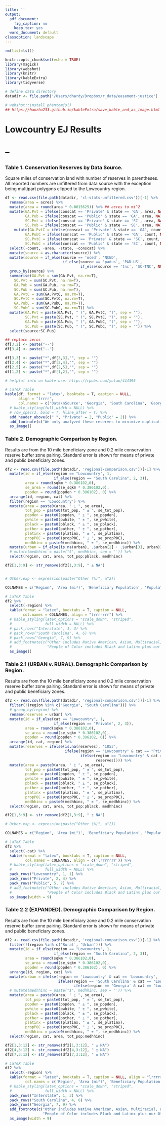 ```yaml
---
title: ''
output:
  pdf_document:
    fig_caption: no
    keep_tex: yes
  word_document: default
classoption: landscape
---
```


```r
rm(list=ls())

knitr::opts_chunk$set(echo = TRUE)
library(magick)
library(webshot)
library(knitr)
library(kableExtra)
library(tidyverse)

# define data directory
datadir <- file.path('/Users/dhardy/Dropbox/r_data/easement-justice')

# webshot::install_phantomjs()
## https://haozhu233.github.io/kableExtra/save_kable_and_as_image.html
```
# Lowcountry EJ Results
# --
### Table 1. Conservation Reserves by Data Source. 
Square miles of conservation land with number of reserves in parentheses. All reported numbers are unfiltered from data source with the exception being multipart polygons clipped to the Lowcountry region. 
```r

df <- read.csv(file.path(datadir, 'cl-stats-unfiltered.csv'))[-1] %>%
  rename(area = acres) %>%
  mutate(area = round(area * 0.0015625)) %>% ## acres to mi^2
  mutate(GA.Pvt = ifelse(conscat == 'Private' & state == 'GA', area, NA),
         GA.Pub = ifelse(conscat == 'Public' & state == 'GA', area, NA),
         SC.Pvt = ifelse(conscat == 'Private' & state == 'SC', area, NA),
         SC.Pub = ifelse(conscat == 'Public' & state == 'SC', area, NA)) %>%
    mutate(GA.PvtC = ifelse(conscat == 'Private' & state == 'GA', count, NA),
         GA.PubC = ifelse(conscat == 'Public' & state == 'GA', count, NA),
         SC.PvtC = ifelse(conscat == 'Private' & state == 'SC', count, NA),
         SC.PubC = ifelse(conscat == 'Public' & state == 'SC', count, NA)) %>%
  select(-count, -area, -state, -conscat) %>%
  mutate(source = as.character(source)) %>%
  mutate(source = if_else(source == 'nced', 'NCED', 
                          if_else(source == 'padus', 'PAD-US',
                                  if_else(source == 'tnc', 'SC-TNC', NULL)))) %>%
  group_by(source) %>%
  summarise(GA.Pvt = sum(GA.Pvt, na.rm=T),
    SC.Pvt = sum(SC.Pvt, na.rm=T),
    GA.Pub = sum(GA.Pub, na.rm=T),
    SC.Pub = sum(SC.Pub, na.rm=T),
    GA.PvtC = sum(GA.PvtC, na.rm=T),
    SC.PvtC = sum(SC.PvtC, na.rm=T),
    GA.PubC = sum(GA.PubC, na.rm=T),
    SC.PubC = sum(SC.PubC, na.rm=T)) %>%
  mutate(GA.Pvt = paste(GA.Pvt, " (", GA.PvtC, ")", sep = ""),
         SC.Pvt = paste(SC.Pvt, " (", SC.PvtC, ")", sep = ""),
         GA.Pub = paste(GA.Pub, " (", GA.PubC, ")", sep = ""),
         SC.Pub = paste(SC.Pub, " (", SC.PubC, ")", sep = "")) %>%
  select(source:SC.Pub)

## replace zeros
df[3,2] <- paste("--")
df[3,4] <- paste("--")

df[3,3] <- paste("*",df[3,3],"", sep = "")
df[2,4] <- paste("*",df[2,4],"", sep = "")
df[2,5] <- paste("*",df[2,5],"", sep = "")
df[1,2] <- paste("*",df[1,2],"", sep = "")

# helpful info on kable use: https://rpubs.com/yutao/444395

# LaTeX Table
kable(df, format = "latex", booktabs = T, caption = NULL,
      align = "lrrrr",
      col.names = c('Data\nSource', 'Georgia', 'South Carolina', 'Georgia', 'South Carolina')) %>%
  # kable_styling(full_width = NULL) %>%
  # row_spec(3, bold = T, hline_after = T) %>%
  add_header_above(c(" ", "Private" = 2, "Public" = 2)) %>%
  add_footnote(c("We only analyzed these reserves to minimize duplication from sources."), notation = "symbol") %>%
  as_image()
```

### Table 2. Demographic Comparison by Region. 
Results are from the 10 mile beneficiary zone and 0.2 mile conservation reserve buffer zone pairing. Standard error is shown for means of private and public beneficiary zones.
```r

df2 <- read.csv(file.path(datadir, 'regional-comparison.csv'))[-1] %>%
  mutate(id = if_else(region == "Lowcountry", 1, 
                      if_else(region == "South Carolina", 2, 3)),
         area = round(sqkm * 0.386102,0),
         se_area = round(se_sqkm * 0.386102,0),
         popden = round(popden * 0.386102), 0) %>%
  arrange(id, region, cat) %>%
  filter(region == 'Lowcountry') %>%
  mutate(area = paste0(area, " ± ", se_area),
         tot_pop = paste0(tot_pop, " ± ", se_tot_pop),
         popden = paste0(popden, " ± ", se_popden),
         pwhite = paste0(pwhite, " ± ", se_pwhite),
         pblack = paste0(pblack, " ± ", se_pblack),
         pother = paste0(pother, " ± ", se_pother),
         platinx = paste0(platinx, " ± ", se_platinx),
         propPOC = paste0(propPOC, " ± ", se_propPOC),
         medhhinc = paste0(medhhinc, " ± ", se_medhhinc)) %>%
  mutate(urban = if_else(is.na(urban), .$urban[2] + .$urban[3], urban)) %>%
  # mutate(medhhinc = paste("$", medhhinc, sep = '')) %>%
  select(region, cat, area, tot_pop:pblack, medhhinc)

df2[1,3:9] <- str_remove(df2[1,3:9], " ± NA")


# Other.exp <- expression(paste("Other (%)", a^2))

COLNAMES = c("Region", 'Area (mi²)', 'Beneficiary Population', 'Population (per mi²)', 'Urban Reserve Zones', 'White (%)', 'Black (%)', 'Median Income (US$)')

# LaTeX Table
df2 %>%
  select(-region) %>%
  kable(format = "latex", booktabs = T, caption = NULL,
        col.names = COLNAMES, align = "lrrrrrrr") %>%
  # kable_styling(latex_options = "scale_down", "striped",
  #               full_width = NULL) %>%
  # pack_rows("Interstate", 1, 3) %>%
  # pack_rows("South Carolina", 4, 6) %>%
  # pack_rows("Georgia", 7, 9) %>%
  # add_footnote(c("Other includes Native American, Asian, Multiracial, and Other Race groups as defined in the U.S. Census.",
  #                "People of Color includes Black and Latinx plus our Other racial grouping."), notation = "alphabet") %>%
  as_image()
```
\pagebreak

### Table 2.1 (URBAN v. RURAL). Demographic Comparison by Region. 
Results are from the 10 mile beneficiary zone and 0.2 mile conservation reserve buffer zone pairing. Standard error is shown for means of private and public beneficiary zones.
```r

df2 <- read.csv(file.path(datadir, 'regional-comparison.csv'))[-1] %>%
  filter(!(region %in% c("Georgia", "South Carolina"))) %>%
  # group_by(region) %>%
  rename(reserves = urban) %>%
  mutate(id = if_else(cat == "Lowcountry", 1, 
                      if_else(region == "Private", 2, 3)),
         area = round(sqkm * 0.386102,0),
         se_area = round(se_sqkm * 0.386102,0),
         popden = round(popden * 0.386102, 0)) %>%
  arrange(id, cat, region) %>%
  mutate(reserves = ifelse(is.na(reserves), '1053', 
                           ifelse(region == "Lowcountry" & cat == "Private", .$reserves[3]+.$reserves[4],
                                  ifelse(region == "Lowcountry" & cat == "Public", .$reserves[6]+.$reserves[7],
                                         reserves)))) %>%
  mutate(area = paste0(area, " ± ", se_area),
         tot_pop = paste0(tot_pop, " ± ", se_tot_pop),
         popden = paste0(popden, " ± ", se_popden),
         pwhite = paste0(pwhite, " ± ", se_pwhite),
         pblack = paste0(pblack, " ± ", se_pblack),
         pother = paste0(pother, " ± ", se_pother),
         platinx = paste0(platinx, " ± ", se_platinx),
         propPOC = paste0(propPOC, " ± ", se_propPOC),
         medhhinc = paste0(medhhinc, " ± ", se_medhhinc)) %>%
  select(region, cat, area, tot_pop:pblack, medhhinc)

df2[1,3:9] <- str_remove(df2[1,3:9], " ± NA")

# Other.exp <- expression(paste("Other (%)", a^2))

COLNAMES = c("Region", 'Area (mi²)', 'Beneficiary Population', 'Population (per mi²)', 'Reserve Zones (#)', 'White (%)', 'Black (%)', 'Median Income (US$)')

# LaTeX Table
df2 %>%
  select(-cat) %>%
  kable(format = "latex", booktabs = T, caption = NULL,
         col.names = COLNAMES, align = c('lrrrrrrr')) %>%
  # kable_styling(latex_options = "scale_down", "striped",
  #               full_width = NULL) %>%
  pack_rows("Lowcountry", 1, 1) %>%
  pack_rows("Private", 2, 4) %>%
  pack_rows("Public", 5, 7) %>%
  # add_footnote(c("Other includes Native American, Asian, Multiracial, and Other Race groups as defined in the U.S. Census.",
  #                "People of Color includes Black and Latinx plus our Other racial grouping."), notation = "alphabet") %>%
  as_image(width = 9)
```
\pagebreak

### Table 2.2 (EXPANDED). Demographic Comparison by Region. 
Results are from the 10 mile beneficiary zone and 0.2 mile conservation reserve buffer zone pairing. Standard error is shown for means of private and public beneficiary zones.
```r

df2 <- read.csv(file.path(datadir, 'regional-comparison.csv'))[-1] %>%
  filter(!(region %in% c('Rural', 'Urban'))) %>%
  mutate(id = if_else(region == "Lowcountry", 1, 
                      if_else(region == "South Carolina", 2, 3)),
         area = round(sqkm * 0.386102,0),
         se_area = round(se_sqkm * 0.386102,0),
         popden = round(popden * 0.386102), 0) %>%
  arrange(id, region, cat) %>%
  mutate(urban = ifelse(region == 'Lowcountry' & cat == 'Lowcountry', .$urban[2]+.$urban[3],
                        ifelse(region == 'South Carolina' & cat == 'Lowcountry', .$urban[5]+.$urban[6],
                               ifelse(region == 'Georgia' & cat == 'Lowcountry', .$urban[8]+.$urban[9], urban)))) %>%
  # mutate(medhhinc = paste("$", medhhinc, sep = '')) %>%
  mutate(area = paste0(area, " ± ", se_area),
         tot_pop = paste0(tot_pop, " ± ", se_tot_pop),
         popden = paste0(popden, " ± ", se_popden),
         pwhite = paste0(pwhite, " ± ", se_pwhite),
         pblack = paste0(pblack, " ± ", se_pblack),
         pother = paste0(pother, " ± ", se_pother),
         platinx = paste0(platinx, " ± ", se_platinx),
         propPOC = paste0(propPOC, " ± ", se_propPOC),
         medhhinc = paste0(medhhinc, " ± ", se_medhhinc)) %>%
  select(region, cat, area, tot_pop:medhhinc)

df2[1,3:12] <- str_remove(df2[1,3:12], " ± NA")
df2[4,3:12] <- str_remove(df2[4,3:12], " ± NA")
df2[7,3:12] <- str_remove(df2[7,3:12], " ± NA")

# LaTeX Table
df2 %>%
  select(-region) %>%
  kable(format = "latex", booktabs = T, caption = NULL, align = "lrrrrrrrrrr",
         col.names = c('Region', 'Area (mi²)', 'Beneficiary Population', 'Population (per mi²)', 'Urban Reserve Zones', 'White (%)', 'Black (%)', 'Latinx (%)', 'Other (%)^a', 'People of Color (%)^b', 'Median Income (US$)')) %>%
  # kable_styling(latex_options = "scale_down", "striped",
  #               full_width = NULL) %>%
  pack_rows("Interstate", 1, 3) %>%
  pack_rows("South Carolina", 4, 6) %>%
  pack_rows("Georgia", 7, 9) %>%
  add_footnote(c("Other includes Native American, Asian, Multiracial, and Other Race groups as defined in the U.S. Census.",
                 "People of Color includes Black and Latinx plus our Other racial grouping."), notation = "alphabet") %>%
  as_image(width = 9)
```
